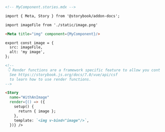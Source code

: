 ```md
<!-- MyComponent.stories.mdx -->

import { Meta, Story } from '@storybook/addon-docs';

import imageFile from './static/image.png'

<Meta title="img" component={MyComponent}/>

export const image = {
  src: imageFile,
  alt: 'my image',
};

<!--
 👇 Render functions are a framework specific feature to allow you control on how the component renders.
  See https://storybook.js.org/docs/7.0/vue/api/csf
  to learn how to use render functions.
-->

<Story 
  name="WithAnImage"
  render={() => ({
    setup() {
      return { image };
    },
    template: `<img v-bind="image"/>`,
  })} />
```